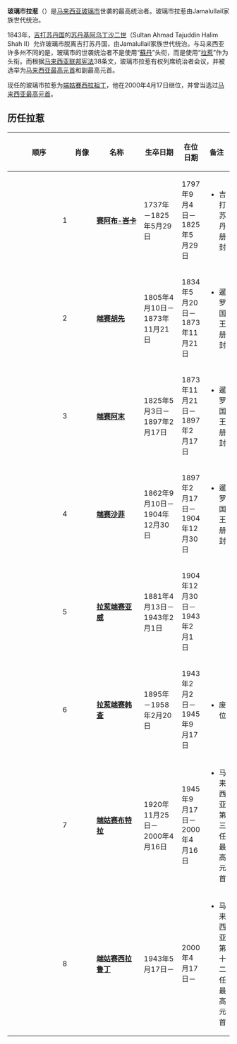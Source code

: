 {{unreferenced|time=2018-02-06T15:25:26+00:00}}
{{Infobox monarchy
| border             = provincial
| royal_title        = 拉惹
| realm              = 玻璃市
| type               = other3
| coatofarms         = Royal Standard of the Raja of Perlis.svg
| coatofarms_article = 玻璃市拉惹
| image              = Sirajuddin2.jpg
| incumbent          = [[端姑賽西拉祖丁|端姑賽西拉祖丁]]
| incumbentsince     = 2000年4月17日
| other              =
| his/her            = His Royal
| heir_apparent      = [[Tuanku_Syed_Faizuddin_Putra_Jamalullail|Tuanku Syed Faizuddin Putra Jamalullail]]
| first_monarch      = Syed Hussain Jamalullail
| date               = 1797
}}
'''玻璃市拉惹'''（{{lang-ms|Raja Perlis}}）是[[马来西亚|马来西亚]][[玻璃市|玻璃市]]世袭的最高统治者。玻璃市拉惹由Jamalullail家族世代统治。

1843年，[[吉打苏丹国|吉打苏丹国]]的[[苏丹基阿乌丁沙二世|苏丹基阿乌丁沙二世]]（Sultan Ahmad Tajuddin Halim Shah II）允许玻璃市脱离吉打苏丹国，由Jamalullail家族世代统治。与马来西亚许多州不同的是，玻璃市的世袭统治者不是使用“[[苏丹_(称谓)|蘇丹]]”头衔，而是使用“[[拉惹|拉惹]]”作为头衔。而根据[[马来西亚联邦宪法|马来西亚联邦宪法]]38条文，玻璃市拉惹有权列席统治者会议，并被选举为[[马来西亚最高元首|马来西亚最高元首]]和副最高元首。

现任的玻璃市拉惹为[[端姑賽西拉祖丁|端姑賽西拉祖丁]]，他在2000年4月17日继位，并曾当选过[[马来西亚最高元首|马来西亚最高元首]]。
==历任拉惹==

{| class="wikitable" border="1" style="width:50%; font-size:smaller;"
|-
! width="4%" | 顺序
! width="12%" | 肖像
! width="28%" | 名称
! width="20%" | 生卒日期
! width="20%" | 在位日期
! width="16%" | 备注
|-
| align="right" | 1
| align="center" | 
| '''[[端赛阿布峇卡|赛阿布-峇卡]]'''<br/>{{lang|ms|Tuan Syed Abu Bakar Harun bin Syed Ahmad Jamalullail}}
| 1737年－1825年5月29日
| 1797年9月4日－1825年5月29日
| 
* 吉打苏丹册封
|-
| align="right" | 2
| align="center" | 
| '''[[端赛胡先|端赛胡先]]'''<br/>{{lang|ms|Tuan Syed Husain ibni al-Marhum Syed Harun Jamalullail (Phya Sungrama Rama Visitra Asmara Phraya Perlis)}}
| 1805年4月10日－1873年11月21日
| 1834年5月20日－1873年11月21日
| 
* 暹罗国王册封
|-
| align="right" | 3
| align="center" | 
| '''[[端赛阿末|端赛阿末]]'''<br/>{{lang|ms|Tuan Syed Ahmad ibni al-Marhum Syed Husain Jamalullail (Phya Visitra Sungrama Rama Visitra Asmara Phraya Perlis)}}
| 1825年5月3日－1897年2月17日
| 1873年11月21日－1897年2月17日
| 
* 暹罗国王册封
|-
| align="right" | 4
| align="center" | 
| '''[[端赛沙菲|端赛沙菲]]'''<br/>{{lang|ms|Tuan Syed Safi ibni al-Marhum Syed Alawi Jamalullail (Phya Visitra Rama Visitra Asmara Phraya Perlis)}}
| 1862年9月10日－1904年12月30日
| 1897年2月17日－1904年12月30日
| 
* 暹罗国王册封
|-
| align="right" | 5
| align="center" | 
| '''[[拉惹端赛亚威|拉惹端赛亚威]]'''<br/>{{lang|ms|Raja Tuan Syed Alwi ibni Al-Marhum Raja Syed Safi Jamalullail}}
| 1881年4月13日－1943年2月1日
| 1904年12月30日－1943年2月1日
| 
|-
| align="right" | 6
| align="center" | 
| '''[[拉惹端赛韩查|拉惹端赛韩查]]'''<br/>{{lang|ms|Raja Tuan Syed Hamza ibni al-Marhum Syed Safi Jamalullail}}
| 1895年－1958年2月20日
| 1943年2月2日－1945年9月17日
| 
* 废位
|-
| align="right" | 7
| align="center" | 
| '''[[端姑赛布特拉|端姑赛布特拉]]'''<br/>{{lang|ms|Tuanku Syed Harun Putra ibni al-Marhum Syed Husain Jamalullail}}
| 1920年11月25日－2000年4月16日
| 1945年9月17日－2000年4月16日
| 
*马来西亚第三任最高元首
|-
| align="right" | 8
| align="center" | 
| '''[[端姑赛西拉鲁丁|端姑赛西拉鲁丁]]'''<br/>{{lang|ms|Tuanku Syed Sirajuddin ibni al-Marhum Tuanku Syed Putra Jamalullail}}
| 1943年5月17日－
| 2000年4月17日－
| 
*马来西亚第十二任最高元首
|}